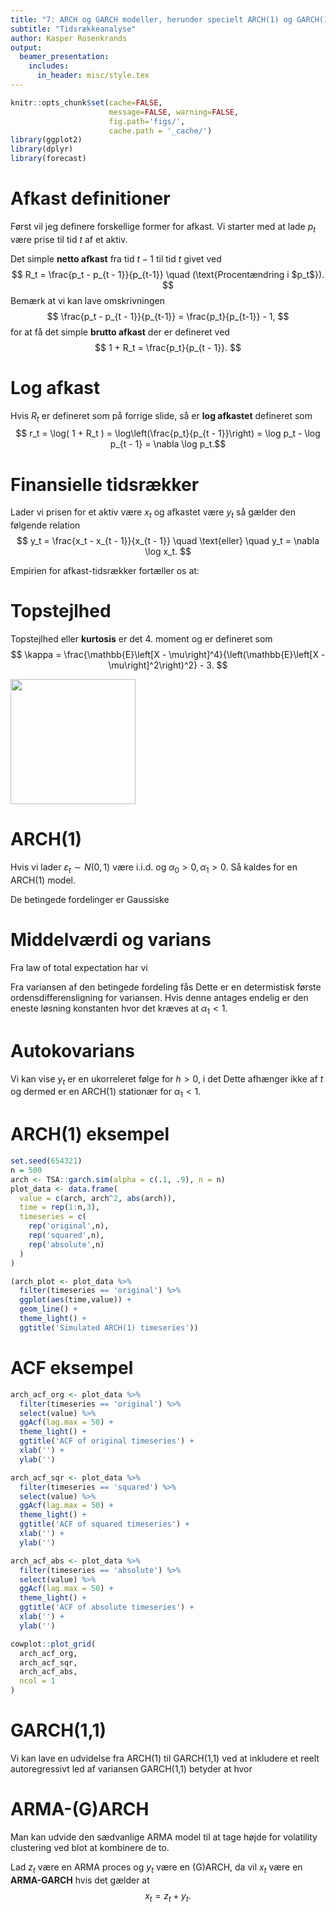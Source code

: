 ```yaml
---
title: "7: ARCH og GARCH modeller, herunder specielt ARCH(1) og GARCH(1,1)"
subtitle: "Tidsrækkeanalyse"
author: Kasper Rosenkrands
output: 
  beamer_presentation:
    includes:
      in_header: misc/style.tex
---
```


```r
knitr::opts_chunk$set(cache=FALSE,
                      message=FALSE, warning=FALSE,
                      fig.path='figs/',
                      cache.path = '_cache/')
library(ggplot2)
library(dplyr)
library(forecast)
```

# Afkast definitioner
Først vil jeg definere forskellige former for afkast.
Vi starter med at lade $p_t$ være prise til tid $t$ af et aktiv.

Det simple **netto afkast** fra tid $t-1$ til tid $t$ givet ved
$$ R_t = \frac{p_t - p_{t - 1}}{p_{t-1}} \quad (\text{Procentændring i $p_t$}). $$
Bemærk at vi kan lave omskrivningen
$$ \frac{p_t - p_{t - 1}}{p_{t-1}} = \frac{p_t}{p_{t-1}} - 1, $$
for at få det simple **brutto afkast** der er defineret ved
$$ 1 + R_t = \frac{p_t}{p_{t - 1}}. $$

# Log afkast
Hvis $R_t$ er defineret som på forrige slide, så er **log afkastet** defineret som
$$ r_t = \log( 1 + R_t ) = \log\left(\frac{p_t}{p_{t - 1}}\right) = \log p_t - \log  p_{t - 1} = \nabla \log p_t.$$

# Finansielle tidsrækker
Lader vi prisen for et aktiv være $x_t$ og afkastet være $y_t$ så gælder den følgende relation
$$ y_t = \frac{x_t - x_{t - 1}}{x_{t - 1}} \quad \text{eller} \quad y_t = \nabla \log x_t. $$

Empirien for afkast-tidsrækker fortæller os at:
\begin{enumerate}
  \item Fravær af autokorrelation i $y_t$
  \item Signifikant autokorrelaion i $y^2_t$ og $|y_t|$
  \item Tunge haler
  \item Volatilitets klyngning
\end{enumerate}

# Topstejlhed
Topstejlhed eller **kurtosis** er det 4. moment og er defineret som
$$ \kappa = \frac{\mathbb{E}\left[X - \mu\right]^4}{\left(\mathbb{E}\left[X - \mu\right]^2\right)^2} - 3. $$

![](kurtosis.png){width=200px}

# ARCH(1)
Hvis vi lader $\varepsilon_t \sim N(0,1)$ være i.i.d. og $\alpha_0 > 0, \alpha_1 > 0$. Så kaldes
\begin{align*}
  y_t &= \sigma_t \varepsilon_t\\
  \sigma_t^2 &= \alpha_0 + \alpha_1 y_{t-1}^2
\end{align*}
for en ARCH(1) model.

De betingede fordelinger er Gaussiske
\begin{align*}
    y_t | y_{t-1} \sim N(0,\alpha_0 + \alpha_1 y_{t-1}^2).
\end{align*}

# Middelværdi og varians

Fra law of total expectation har vi
\begin{align*}
  E[y_t] = E[E[y_t | y_{t-1}]] = 0.
\end{align*}

Fra variansen af den betingede fordeling fås
\begin{align*}
  E[y^2_t] = E[E[y_t^2 | y_{t-1}]] = E[\alpha_0 + \alpha_1 y_{t-1}^2] = \alpha_0 + \alpha_1 E(y_{t-1}^2)
\end{align*}
Dette er en determistisk første ordensdifferensligning for variansen. 
Hvis denne antages endelig er den eneste løsning konstanten
\begin{align*}
  E[y^2_t] = \frac{\alpha_0}{1-\alpha_1}
\end{align*}
hvor det kræves at $\alpha_1 < 1$.

# Autokovarians
Vi kan vise $y_t$ er en ukorreleret følge for $h > 0$, i det
\begin{align*}
    Cov(y_{t+h}, y_t) &= E[y_{t+h}y_t]\\
    &= E[E[y_{t+h}y_t | y_{t+h-1}]]\\
    &= E \Bigg[ y_t E[y_{t+h} | y_{t+h-1}] \Bigg]\\
    &= 0
\end{align*}
Dette afhænger ikke af $t$ og dermed er en ARCH(1) stationær for $\alpha_1 < 1$.

# ARCH(1) eksempel

```r
set.seed(654321)
n = 500
arch <- TSA::garch.sim(alpha = c(.1, .9), n = n)
plot_data <- data.frame(
  value = c(arch, arch^2, abs(arch)),
  time = rep(1:n,3),
  timeseries = c(
    rep('original',n),
    rep('squared',n),
    rep('absolute',n)
  )
)

(arch_plot <- plot_data %>%
  filter(timeseries == 'original') %>%
  ggplot(aes(time,value)) +
  geom_line() +
  theme_light() +
  ggtitle('Simulated ARCH(1) timeseries'))
```

# ACF eksempel
```r
arch_acf_org <- plot_data %>%
  filter(timeseries == 'original') %>%
  select(value) %>%
  ggAcf(lag.max = 50) +
  theme_light() +
  ggtitle('ACF of original timeseries') +
  xlab('') +
  ylab('')

arch_acf_sqr <- plot_data %>%
  filter(timeseries == 'squared') %>%
  select(value) %>%
  ggAcf(lag.max = 50) +
  theme_light() +
  ggtitle('ACF of squared timeseries') +
  xlab('') +
  ylab('')

arch_acf_abs <- plot_data %>%
  filter(timeseries == 'absolute') %>%
  select(value) %>%
  ggAcf(lag.max = 50) +
  theme_light() +
  ggtitle('ACF of absolute timeseries') +
  xlab('') +
  ylab('')

cowplot::plot_grid(
  arch_acf_org,
  arch_acf_sqr,
  arch_acf_abs,
  ncol = 1
)
```

# GARCH(1,1)
Vi kan lave en udvidelse fra ARCH(1) til GARCH(1,1) ved at inkludere et reelt autoregressivt led af variansen
\begin{align*}
    \sigma^2_t = \alpha_0 + \alpha_1 y_{t-1}^2 + \beta_1 \sigma_{t-1}^2 \text{ for } \alpha_1 + \beta_1 < 1.
\end{align*}
GARCH(1,1) betyder at
\begin{align*}
    y_t | y_{t-1} \sim N(0, \sigma_t^2),
\end{align*}
hvor 
\begin{align*}
    \sigma_t^2 = \alpha_0 + \alpha_1 y_{t-1}^2 + \beta_1 \sigma_{t-1}^2.
\end{align*}

# ARMA-(G)ARCH
Man kan udvide den sædvanlige ARMA model til at tage højde for volatility clustering ved blot at kombinere de to.

Lad $z_t$ være en ARMA proces og $y_t$ være en (G)ARCH, da vil $x_t$ være en **ARMA-GARCH** hvis det gælder at
$$x_t = z_t + y_t.$$